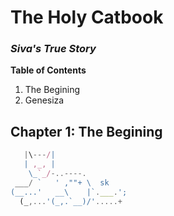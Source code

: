 # The Holy Catbook

### _Siva's True Story_

**Table of Contents**

1. The Begining
2. Genesiza

## Chapter 1: The Begining

```javascript
   |\---/|
   | ,_, |
    \_`_/-..----.
 ___/ `   ' ,""+ \  sk
(__...'   __\    |`.___.';
  (_,...'(_,.`__)/'.....+
```